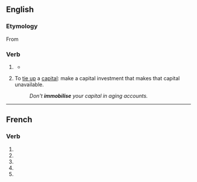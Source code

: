 {{also|immobilisé}}

==English==

===Etymology===
From {{der|en|fr|immobiliser}}

===Verb===
{{en-verb}}

# {{lb|en|British spelling}} {{alternative spelling of|en|immobilize}}
#* {{quote-journal|en|year=1962|month=July|title=Talking of Trains: U.S. city to subsidise railroads?|journal=Modern Railways|page=14|text=For the past three-and-half years the City of Philadelphia has been successfully operating commuter services within city boundaries. The aim is to attract motorists to the rail, to relieve street traffic which has tended to '''immobilise''' the city.}}
# {{lb|en|finance}} To [[tie up]] a [[capital]]: make a capital investment that makes that capital unavailable.
#: ''Don't '''immobilise''' your capital in aging accounts.''

----

==French==

===Verb===
{{head|fr|verb form}}

# {{inflection of|fr|immobiliser||1|s|pres|indc}}
# {{inflection of|fr|immobiliser||3|s|pres|indc}}
# {{inflection of|fr|immobiliser||1|s|pres|subj}}
# {{inflection of|fr|immobiliser||3|s|pres|subj}}
# {{inflection of|fr|immobiliser||2|s|impr}}